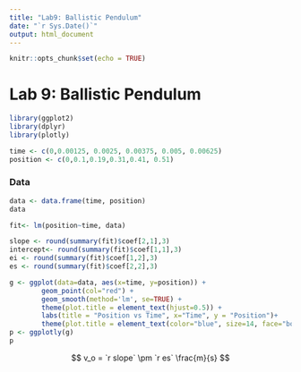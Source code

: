 ```yaml
---
title: "Lab9: Ballistic Pendulum"
date: "`r Sys.Date()`"
output: html_document
---
```


```r
knitr::opts_chunk$set(echo = TRUE)
```

# Lab 9: Ballistic Pendulum

```r
library(ggplot2)
library(dplyr)
library(plotly)
```


```r
time <- c(0,0.00125, 0.0025, 0.00375, 0.005, 0.00625)
position <- c(0,0.1,0.19,0.31,0.41, 0.51)

```

### Data
```r
data <- data.frame(time, position)
data
```

```r
fit<- lm(position~time, data)
```

```r

slope <- round(summary(fit)$coef[2,1],3)
intercept<- round(summary(fit)$coef[1,1],3)
ei <- round(summary(fit)$coef[1,2],3)
es <- round(summary(fit)$coef[2,2],3)
```

```r
g <- ggplot(data=data, aes(x=time, y=position)) +
        geom_point(col="red") +
        geom_smooth(method='lm', se=TRUE) + 
        theme(plot.title = element_text(hjust=0.5)) +
        labs(title = "Position vs Time", x="Time", y = "Position")+
        theme(plot.title = element_text(color="blue", size=14, face="bold"))
p <- ggplotly(g)
p
```

$$ v_o = `r slope` \pm `r es` \frac{m}{s} $$ 
